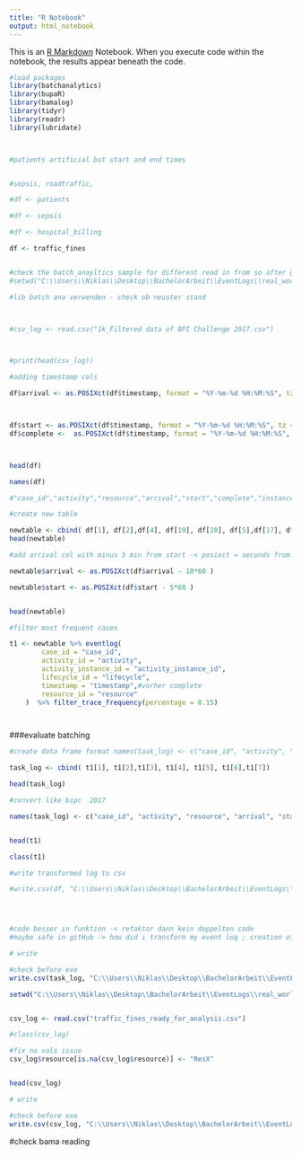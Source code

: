 ```yaml
---
title: "R Notebook"
output: html_notebook
---
```


This is an [R Markdown](http://rmarkdown.rstudio.com) Notebook. When you execute code within the notebook, the results appear beneath the code. 
```r


#load packages
library(batchanalytics)
library(bupaR)
library(bamalog)
library(tidyr)
library(readr)
library(lubridate)




```

```r


#patients artificial but start and end times


#sepsis, roadtraffic,

#df <- patients

#df <- sepsis

#df <- hospital_billing

df <- traffic_fines


#check the batch_anayltics sample for different read in from so after git import everyone can use this -> no path visible
#setwd("C:\\Users\\Niklas\\Desktop\\BachelorArbeit\\EventLogs\\real_world_event_logs")

#lib batch ana verwenden - check ob neuster stand



#csv_log <- read.csv("1k_Filtered data of BPI Challenge 2017.csv")



#print(head(csv_log))


```





```r

#adding timestamp cols

df$arrival <- as.POSIXct(df$timestamp, format = "%Y-%m-%d %H:%M:%S", tz = "GMT") 



df$start <- as.POSIXct(df$timestamp, format = "%Y-%m-%d %H:%M:%S", tz = "GMT") 
df$complete <-  as.POSIXct(df$timestamp, format = "%Y-%m-%d %H:%M:%S", tz = "GMT")



head(df)

```
```r
names(df)
```


```r


#"case_id","activity","resource","arrival","start","complete","instance_id" und lifecycle

#create new table

newtable <- cbind( df[1], df[2],df[4], df[19], df[20], df[5],df[17], df[3])
head(newtable)


```

```r
#add arrival col with minus 5 min from start -< posixct = seconds from..

newtable$arrival <- as.POSIXct(df$arrival - 10*60 )

newtable$start <- as.POSIXct(df$start - 5*60 )


head(newtable)

```

```r
#filter most frequent cases

t1 <- newtable %>% eventlog(
        case_id = "case_id",
        activity_id = "activity",
        activity_instance_id = "activity_instance_id",
        lifecycle_id = "lifecycle",
        timestamp = "timestamp",#vorher complete
        resource_id = "resource"
    )  %>% filter_trace_frequency(percentage = 0.15)




```







###evaluate batching


```r
#create data frame format names(task_log) <- c("case_id", "activity", "resource", "arrival", "start", "complete","instance_id" )

task_log <- cbind( t1[1], t1[2],t1[3], t1[4], t1[5], t1[6],t1[7])

head(task_log)


```




```r
#convert like bipc  2017

names(task_log) <- c("case_id", "activity", "resource", "arrival", "start", "complete","instance_id" )



```




```r
head(t1)

class(t1)

#write transformed log to csv

#write.csv(df, "C:\\Users\\Niklas\\Desktop\\BachelorArbeit\\EventLogs\\real_world_event_logs\\sepsis_filtered.csv", row.names = FALSE)




#code besser in funktion -< refaktor dann kein doppelten code
#maybe safe in gitHub -> how did i transform my event log ; creation of event log short describtion

```

```r
# write

#check before exe
write.csv(task_log, "C:\\Users\\Niklas\\Desktop\\BachelorArbeit\\EventLogs\\real_world_event_logs\\traffic.csv", row.names = FALSE)


```

```r
setwd("C:\\Users\\Niklas\\Desktop\\BachelorArbeit\\EventLogs\\real_world_event_logs")


csv_log <- read.csv("traffic_fines_ready_for_analysis.csv")

#class(csv_log)


```
```r
#fix na vals issue
csv_log$resource[is.na(csv_log$resource)] <- "ResX"


head(csv_log)
```


```r
# write

#check before exe
write.csv(csv_log, "C:\\Users\\Niklas\\Desktop\\BachelorArbeit\\EventLogs\\real_world_event_logs\\traffic_fines_ready_for_analysis.csv", row.names = FALSE)


```

#check bama reading

